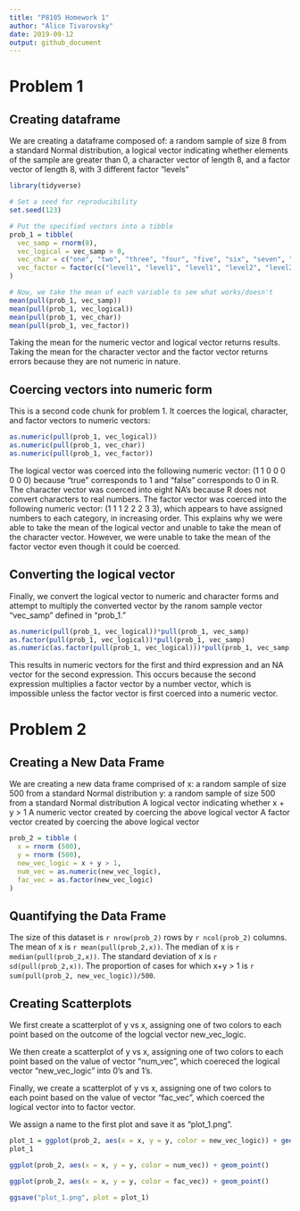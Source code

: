 ```yaml
---
title: "P8105 Homework 1"
author: "Alice Tivarovsky"
date: 2019-09-12
output: github_document
---
```


# Problem 1

## Creating dataframe

We are creating a dataframe composed of: a random sample of size 8 from a standard Normal distribution, a logical vector indicating whether elements of the sample are greater than 0, a character vector of length 8, and a factor vector of length 8, with 3 different factor “levels”

```r
library(tidyverse)

# Set a seed for reproducibility
set.seed(123)

# Put the specified vectors into a tibble
prob_1 = tibble(
  vec_samp = rnorm(8),
  vec_logical = vec_samp > 0,
  vec_char = c("one", "two", "three", "four", "five", "six", "seven", "eight"),
  vec_factor = factor(c("level1", "level1", "level1", "level2", "level2", "level2", "level3", "level3"))
)

# Now, we take the mean of each variable to see what works/doesn't
mean(pull(prob_1, vec_samp))
mean(pull(prob_1, vec_logical))
mean(pull(prob_1, vec_char))
mean(pull(prob_1, vec_factor))
```

Taking the mean for the numeric vector and logical vector returns results. Taking the mean for the character vector and the factor vector returns errors because they are not numeric in nature. 

## Coercing vectors into numeric form


This is a second code chunk for problem 1. It coerces the  logical, character, and factor vectors to numeric vectors:
```r

as.numeric(pull(prob_1, vec_logical))
as.numeric(pull(prob_1, vec_char))
as.numeric(pull(prob_1, vec_factor))
```
The logical vector was coerced into the following numeric vector: (1 1 0 0 0 0 0 0) because "true" corresponds to 1 and "false" corresponds to 0 in R. The character vector was coerced into eight NA's because R does not convert characters to real numbers. The factor vector was coerced into the following numeric vector: (1 1 1 2 2 2 3 3), which appears to have assigned numbers to each category, in increasing order. This explains why we were able to take the mean of the logical vector and unable to take the mean of the character vector. However, we were unable to take the mean of the factor vector even though it could be coerced. 

## Converting the logical vector

Finally, we convert the logical vector to numeric and character forms and attempt to multiply the converted vector by the ranom sample vector "vec_samp" defined in "prob_1."

```r
as.numeric(pull(prob_1, vec_logical))*pull(prob_1, vec_samp)
as.factor(pull(prob_1, vec_logical))*pull(prob_1, vec_samp)
as.numeric(as.factor(pull(prob_1, vec_logical)))*pull(prob_1, vec_samp)
```

This results in numeric vectors for the first and third expression and an NA vector for the second expression. This occurs because the second expression multiplies a factor vector by a number vector, which is impossible unless the factor vector is first coerced into a numeric vector. 

# Problem 2

## Creating a New Data Frame

We are creating a new data frame comprised of
x: a random sample of size 500 from a standard Normal distribution
y: a random sample of size 500 from a standard Normal distribution
A logical vector indicating whether x + y > 1
A numeric vector created by coercing the above logical vector
A factor vector created by coercing the above logical vector

``` r

prob_2 = tibble (
  x = rnorm (500),
  y = rnorm (500),
  new_vec_logic = x + y > 1,
  num_vec = as.numeric(new_vec_logic), 
  fac_vec = as.factor(new_vec_logic)
)

```

## Quantifying the Data Frame

The size of this dataset is `r nrow(prob_2)` rows by `r ncol(prob_2)` columns. 
The mean of x is `r mean(pull(prob_2,x))`. The median of x is `r median(pull(prob_2,x))`. The standard deviation of x is `r sd(pull(prob_2,x))`. 
The proportion of cases for which x+y > 1 is `r sum(pull(prob_2, new_vec_logic))/500`.

## Creating Scatterplots

We first create a scatterplot of y vs x, assigning one of two colors to each point based on the outcome of the logcial vector new_vec_logic. 

We then create a scatterplot of y vs x, assigning one of two colors to each point based on the value of vector "num_vec", which coereced the logical vector "new_vec_logic" into 0's and 1's. 

Finally, we create a scatterplot of y vs x, assigning one of two colors to each point based on the value of vector "fac_vec", which coerced the logical vector into to factor vector. 

We assign a name to the first plot and save it as "plot_1.png". 

```r

plot_1 = ggplot(prob_2, aes(x = x, y = y, color = new_vec_logic)) + geom_point()
plot_1

ggplot(prob_2, aes(x = x, y = y, color = num_vec)) + geom_point()

ggplot(prob_2, aes(x = x, y = y, color = fac_vec)) + geom_point()

ggsave("plot_1.png", plot = plot_1)

```
